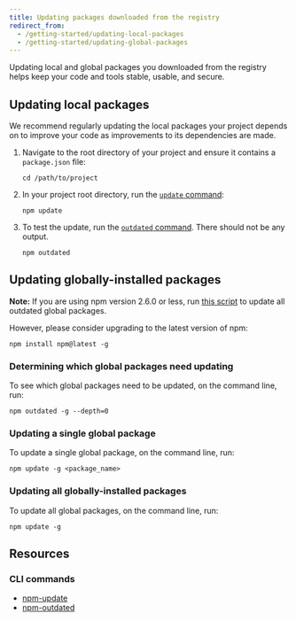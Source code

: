 ```yaml
---
title: Updating packages downloaded from the registry
redirect_from:
  - /getting-started/updating-local-packages
  - /getting-started/updating-global-packages
---
```


Updating local and global packages you downloaded from the registry helps keep your code and tools stable, usable, and secure.

## Updating local packages

We recommend regularly updating the local packages your project depends on to improve your code as improvements to its dependencies are made.

1. Navigate to the root directory of your project and ensure it contains a `package.json` file:

   ```
   cd /path/to/project
   ```

2. In your project root directory, run the [`update` command][npm-update]:

   ```
   npm update
   ```

3. To test the update, run the [`outdated` command][npm-outdated]. There should not be any output.

   ```
   npm outdated
   ```

## Updating globally-installed packages

<Note>

**Note:** If you are using npm version 2.6.0 or less, run [this script](https://gist.github.com/othiym23/4ac31155da23962afd0e) to update all outdated global packages.

However, please consider upgrading to the latest version of npm:

```
npm install npm@latest -g
```

</Note>

### Determining which global packages need updating

To see which global packages need to be updated, on the command line, run:

```
npm outdated -g --depth=0
```

### Updating a single global package

To update a single global package, on the command line, run:

```
npm update -g <package_name>
```

### Updating all globally-installed packages

To update all global packages, on the command line, run:

```
npm update -g
```

## Resources

<YouTube id="HRudtPGcOt4" />

### CLI commands

- [npm-update](/cli/update)
- [npm-outdated](/cli/outdated)


[npm-update]: /cli/update
[npm-outdated]: /cli/outdated
